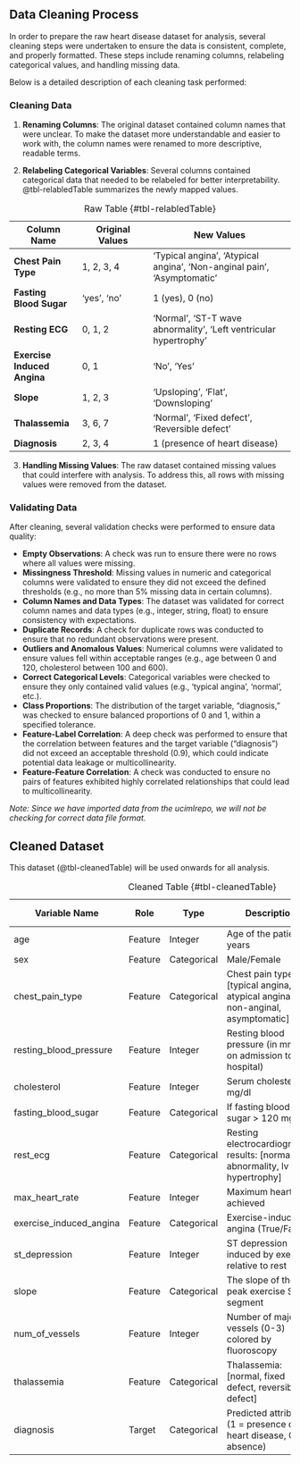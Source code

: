 ## Data Cleaning Process

In order to prepare the raw heart disease dataset for analysis, 
several cleaning steps were undertaken to 
ensure the data is consistent, complete, and properly formatted. 
These steps include renaming columns, relabeling categorical values, 
and handling missing data. 

Below is a detailed description of each cleaning task performed:

### Cleaning Data
1. **Renaming Columns**:
   The original dataset contained column names that were unclear. 
   To make the dataset more understandable and easier to work with, the column names were 
   renamed to more descriptive, readable terms. 

2. **Relabeling Categorical Variables**:
   Several columns contained categorical data that needed to be relabeled for better interpretability. @tbl-relabledTable summarizes the newly mapped values.
   
| **Column Name**              | **Original Values**           | **New Values**                                                |
|------------------------------|-------------------------------|--------------------------------------------------------------|
| **Chest Pain Type**           | 1, 2, 3, 4                    | 'Typical angina', 'Atypical angina', 'Non-anginal pain', 'Asymptomatic' |
| **Fasting Blood Sugar**       | 'yes', 'no'                   | 1 (yes), 0 (no)                                              |
| **Resting ECG**               | 0, 1, 2                       | 'Normal', 'ST-T wave abnormality', 'Left ventricular hypertrophy' |
| **Exercise Induced Angina**   | 0, 1                          | 'No', 'Yes'                                                  |
| **Slope**                     | 1, 2, 3                       | 'Upsloping', 'Flat', 'Downsloping'                           |
| **Thalassemia**               | 3, 6, 7                       | 'Normal', 'Fixed defect', 'Reversible defect'                |
| **Diagnosis**                 | 2, 3, 4                       | 1 (presence of heart disease)                                | 
: Raw Table {#tbl-relabledTable}

   
3. **Handling Missing Values**:
   The raw dataset contained missing values that could interfere with analysis. 
   To address this, all rows with missing values were removed from the dataset. 
   
### Validating Data
   After cleaning, several validation checks were performed to ensure data quality:

   - **Empty Observations**: A check was run to ensure there were no rows where all values were missing.
   - **Missingness Threshold**: Missing values in numeric and categorical columns were validated to 
   ensure they did not exceed the defined thresholds (e.g., no more than 5% missing data in certain columns).
   - **Column Names and Data Types**: The dataset was validated for correct column names and data types 
   (e.g., integer, string, float) to ensure consistency with expectations.
   - **Duplicate Records**: A check for duplicate rows was conducted to ensure that no redundant 
   observations were present.
   - **Outliers and Anomalous Values**: Numerical columns were validated to ensure values fell 
   within acceptable ranges (e.g., age between 0 and 120, cholesterol between 100 and 600).
   - **Correct Categorical Levels**: Categorical variables were checked to ensure they only contained 
   valid values (e.g., 'typical angina', 'normal', etc.).
   - **Class Proportions**: The distribution of the target variable, "diagnosis," was checked to 
   ensure balanced proportions of 0 and 1, within a specified tolerance.
   - **Feature-Label Correlation**: A deep check was performed to ensure that the correlation between 
   features and the target variable ("diagnosis") did not exceed an acceptable threshold (0.9), 
   which could indicate potential data leakage or multicollinearity.
   - **Feature-Feature Correlation**: A check was conducted to ensure no pairs of features exhibited 
   highly correlated relationships that could lead to multicollinearity.

   *Note: Since we have imported data from the ucimlrepo, we will not be checking for correct data file format.*

## Cleaned Dataset
   This dataset (@tbl-cleanedTable) will be used onwards for all analysis.

   | Variable Name            | Role     | Type        | Description                                        | Units          | Missing Values |
   |--------------------------|----------|-------------|----------------------------------------------------|----------------|----------------|
   | age                      | Feature  | Integer     | Age of the patient in years                        | years          | no             |
   | sex                      | Feature  | Categorical | Male/Female                                        |                | no             |
   | chest_pain_type          | Feature  | Categorical | Chest pain type: [typical angina, atypical angina, non-anginal, asymptomatic] |                | no             |
   | resting_blood_pressure   | Feature  | Integer     | Resting blood pressure (in mm Hg on admission to the hospital) | mm Hg          | no             |
   | cholesterol              | Feature  | Integer     | Serum cholesterol in mg/dl                         | mg/dl          | no             |
   | fasting_blood_sugar      | Feature  | Categorical | If fasting blood sugar > 120 mg/dl                 |                | no             |
   | rest_ecg                 | Feature  | Categorical | Resting electrocardiographic results: [normal, stt abnormality, lv hypertrophy] |                | no             |
   | max_heart_rate           | Feature  | Integer     | Maximum heart rate achieved                        | bpm            | no             |
   | exercise_induced_angina  | Feature  | Categorical | Exercise-induced angina (True/False)               |                | no             |
   | st_depression            | Feature  | Integer     | ST depression induced by exercise relative to rest |                | no             |
   | slope                    | Feature  | Categorical | The slope of the peak exercise ST segment          |                | no             |
   | num_of_vessels           | Feature  | Integer     | Number of major vessels (0-3) colored by fluoroscopy|                | no             |
   | thalassemia              | Feature  | Categorical | Thalassemia: [normal, fixed defect, reversible defect] |                | no             |
   | diagnosis                | Target   | Categorical | Predicted attribute (1 = presence of heart disease, 0 = absence) |                | no             |

   : Cleaned Table {#tbl-cleanedTable}